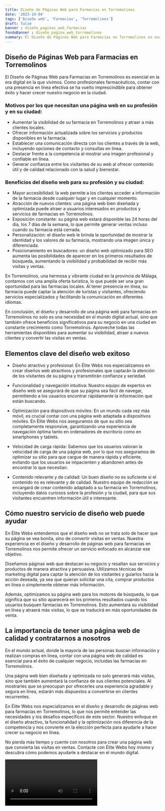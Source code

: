 ```yaml
---
title: Diseño de Páginas Web para Farmacias en Torremolinos
date: '2023-10-04'
tags: ['Diseño web', 'Farmacias', 'Torremolinos']
draft: false
banner : diseño_paginas_web_farmacias
fondoBanner : diseño_pagina_web_torremolinos
summary: El Diseño de Páginas Web para Farmacias en Torremolinos es esencial en la era digital en la que vivimos. Como profesionales farmacéuticos, contar con una presencia en línea efectiva se ha vuelto imprescindible para obtener éxito y hacer crecer nuestro negocio en la ciudad.
---
```


## Diseño de Páginas Web para Farmacias en Torremolinos

El Diseño de Páginas Web para Farmacias en Torremolinos es esencial en la era digital en la que vivimos. Como profesionales farmacéuticos, contar con una presencia en línea efectiva se ha vuelto imprescindible para obtener éxito y hacer crecer nuestro negocio en la ciudad.

### Motivos por los que necesitan una página web en su profesión y en su ciudad:
- Aumentar la visibilidad de su farmacia en Torremolinos y atraer a más clientes locales.
- Ofrecer información actualizada sobre los servicios y productos disponibles en la farmacia.
- Establecer una comunicación directa con los clientes a través de la web, incluyendo opciones de contacto y consultas en línea.
- Destacar frente a la competencia al mostrar una imagen profesional y confiable en línea.
- Generar confianza entre los visitantes de su web al ofrecer contenido útil y de calidad relacionado con la salud y bienestar.

### Beneficios del diseño web para su profesión y su ciudad:
- Mayor accesibilidad: la web permite a los clientes acceder a información de la farmacia desde cualquier lugar y en cualquier momento.
- Atracción de nuevos clientes: una página web bien diseñada y optimizada puede atraer a usuarios interesados en productos y servicios de farmacias en Torremolinos.
- Exposición constante: su página web estará disponible las 24 horas del día, los 7 días de la semana, lo que permite generar ventas incluso cuando su farmacia está cerrada.
- Personalización: el diseño web le brinda la oportunidad de mostrar la identidad y los valores de su farmacia, mostrando una imagen única y diferenciada.
- Posicionamiento en buscadores: un diseño web optimizado para SEO aumenta las posibilidades de aparecer en los primeros resultados de búsqueda, aumentando la visibilidad y probabilidad de recibir más visitas y ventas.

En Torremolinos, una hermosa y vibrante ciudad en la provincia de Málaga, contamos con una amplia oferta turística, lo que puede ser una gran oportunidad para las farmacias locales. Al tener presencia en línea, su farmacia puede captar la atención de turistas y visitantes, ofreciendo servicios especializados y facilitando la comunicación en diferentes idiomas.

En conclusión, el diseño y desarrollo de una página web para farmacias en Torremolinos no solo es una necesidad en el mundo digital actual, sino que también ofrece beneficios significativos para su negocio en una ciudad en constante crecimiento como Torremolinos. Aproveche todas las herramientas disponibles para aumentar su visibilidad, atraer a nuevos clientes y convertir las visitas en ventas.

<GifSeo />

<Cta />

## Elementos clave del diseño web exitoso

- Diseño atractivo y profesional: En Élite Webs nos especializamos en crear diseños web atractivos y profesionales que captarán la atención de los visitantes de su página y transmitirán confianza y seriedad.

- Funcionalidad y navegación intuitiva: Nuestro equipo de expertos en diseño web se asegurará de que su página sea fácil de navegar, permitiendo a los usuarios encontrar rápidamente la información que están buscando. 

- Optimización para dispositivos móviles: En un mundo cada vez más móvil, es crucial contar con una página web adaptada a dispositivos móviles. En Élite Webs nos aseguramos de que su sitio sea completamente responsive, garantizando una experiencia de navegación óptima tanto en ordenadores de escritorio como en smartphones y tablets.

- Velocidad de carga rápida: Sabemos que los usuarios valoran la velocidad de carga de una página web, por lo que nos aseguramos de optimizar su sitio para que cargue de manera rápida y eficiente, evitando que los usuarios se impacienten y abandonen antes de encontrar lo que necesitan.

- Contenido relevante y de calidad: Un buen diseño no es suficiente si el contenido no es relevante y de calidad. Nuestro equipo de redacción se encargará de crear contenido adaptado a su farmacia en Torremolinos, incluyendo datos curiosos sobre la profesión y la ciudad, para que sus visitantes encuentren información útil e interesante.

## Cómo nuestro servicio de diseño web puede ayudar

En Élite Webs entendemos que el diseño web no se trata solo de hacer que su página se vea bonita, sino de convertir visitas en ventas. Nuestra experiencia en el diseño y desarrollo de páginas web para farmacias en Torremolinos nos permite ofrecer un servicio enfocado en alcanzar ese objetivo.

Diseñamos páginas web que destacan su negocio y resaltan sus servicios y productos de manera atractiva y persuasiva. Utilizamos técnicas de marketing digital para captar la atención de los visitantes y guiarlos hacia la acción deseada, ya sea que quieran solicitar una cita, comprar productos en línea o simplemente obtener más información.

Además, optimizamos su página web para los motores de búsqueda, lo que significa que su sitio aparecerá en los primeros resultados cuando los usuarios busquen farmacias en Torremolinos. Esto aumentará su visibilidad en línea y atraerá más visitas, lo que se traducirá en más oportunidades de venta.

## La importancia de tener una página web de calidad y contratarnos a nosotros

En el mundo actual, donde la mayoría de las personas buscan información y realizan compras en línea, contar con una página web de calidad es esencial para el éxito de cualquier negocio, incluidas las farmacias en Torremolinos.

Una página web bien diseñada y optimizada no solo generará más visitas, sino que también aumentará la confianza de sus clientes potenciales. Al mostrarles que se preocupan por ofrecerles una experiencia agradable y segura en línea, estarán más dispuestos a convertirse en clientes recurrentes.

En Élite Webs nos especializamos en el diseño y desarrollo de páginas web para farmacias en Torremolinos, lo que nos permite entender las necesidades y los desafíos específicos de este sector. Nuestro enfoque en el diseño atractivo, la funcionalidad y la optimización nos diferencia de la competencia y nos convierte en la elección perfecta para ayudarle a hacer crecer su negocio en línea.

No pierda más tiempo y cuente con nosotros para crear una página web que convierta las visitas en ventas. Contacte con Élite Webs hoy mismo y descubra cómo podemos ayudarle a destacar en el mundo digital.

<Video />

<CtaBot job='Farmacias' city='Torremolinos'/>

<Gmaps query='Torremolinos+españa+maps' />